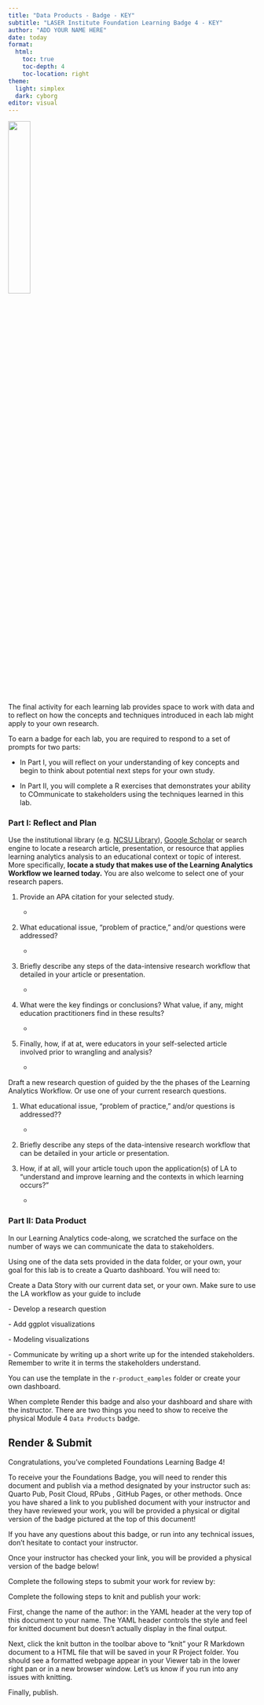 ```yaml
---
title: "Data Products - Badge - KEY"
subtitle: "LASER Institute Foundation Learning Badge 4 - KEY"
author: "ADD YOUR NAME HERE"
date: today 
format:
  html:
    toc: true
    toc-depth: 4
    toc-location: right
theme:
  light: simplex
  dark: cyborg
editor: visual
---
```


![](img/FLA_DP_Hx.png){width="30%"}

The final activity for each learning lab provides space to work with data and to reflect on how the concepts and techniques introduced in each lab might apply to your own research.

To earn a badge for each lab, you are required to respond to a set of prompts for two parts:

-   In Part I, you will reflect on your understanding of key concepts and begin to think about potential next steps for your own study.

-   In Part II, you will complete a R exercises that demonstrates your ability to COmmunicate to stakeholders using the techniques learned in this lab.

### Part I: Reflect and Plan

Use the institutional library (e.g. [NCSU Library](https://www.lib.ncsu.edu/#articles)), [Google Scholar](https://scholar.google.com/) or search engine to locate a research article, presentation, or resource that applies learning analytics analysis to an educational context or topic of interest. More specifically, **locate a study that makes use of the Learning Analytics Workflow we learned today.** You are also welcome to select one of your research papers.

1.  Provide an APA citation for your selected study.

    -   

2.  What educational issue, "problem of practice," and/or questions were addressed?

    -   

3.  Briefly describe any steps of the data-intensive research workflow that detailed in your article or presentation.

    -   

4.  What were the key findings or conclusions? What value, if any, might education practitioners find in these results?

    -   

5.  Finally, how, if at at, were educators in your self-selected article involved prior to wrangling and analysis?

    -   

Draft a new research question of guided by the the phases of the Learning Analytics Workflow. Or use one of your current research questions.

1.  What educational issue, "problem of practice," and/or questions is addressed??

    -   

2.  Briefly describe any steps of the data-intensive research workflow that can be detailed in your article or presentation.

3.  How, if at all, will your article touch upon the application(s) of LA to "understand and improve learning and the contexts in which learning occurs?"

    -   

### Part II: Data Product

In our Learning Analytics code-along, we scratched the surface on the number of ways we can communicate the data to stakeholders.

Using one of the data sets provided in the data folder, or your own, your goal for this lab is to create a Quarto dashboard. You will need to:

Create a Data Story with our current data set, or your own. Make sure to use the LA workflow as your guide to include

\- Develop a research question

\- Add ggplot visualizations

\- Modeling visualizations

\- Communicate by writing up a short write up for the intended stakeholders. Remember to write it in terms the stakeholders understand.

You can use the template in the `r-product_eamples` folder or create your own dashboard.

When complete Render this badge and also your dashboard and share with the instructor. There are two things you need to show to receive the physical Module 4 `Data Products` badge.

## Render & Submit

Congratulations, you've completed Foundations Learning Badge 4!

To receive your the Foundations Badge, you will need to render this document and publish via a method designated by your instructor such as: Quarto Pub, Posit Cloud, RPubs , GitHub Pages, or other methods. Once you have shared a link to you published document with your instructor and they have reviewed your work, you will be provided a physical or digital version of the badge pictured at the top of this document!

If you have any questions about this badge, or run into any technical issues, don't hesitate to contact your instructor.

Once your instructor has checked your link, you will be provided a physical version of the badge below!

Complete the following steps to submit your work for review by:

Complete the following steps to knit and publish your work:

First, change the name of the author: in the YAML header at the very top of this document to your name. The YAML header controls the style and feel for knitted document but doesn't actually display in the final output.

Next, click the knit button in the toolbar above to "knit" your R Markdown document to a HTML file that will be saved in your R Project folder. You should see a formatted webpage appear in your Viewer tab in the lower right pan or in a new browser window. Let's us know if you run into any issues with knitting.

Finally, publish.

